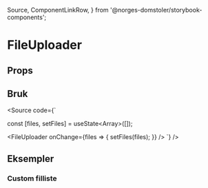   Source,
  ComponentLinkRow,
} from '@norges-domstoler/storybook-components';

<Meta of={FileUploaderStories} />

# FileUploader

<ComponentLinkRow
  docsHref="https://design.domstol.no/987b33f71/p/802ff0-button/b/32e1a2"
  figmaHref="https://www.figma.com/file/ewqSDmkgqDQ5PyOsRp4V5b/?node-id=155%3A37"
  githubHref="https://github.com/domstolene/designsystem/tree/main/packages/components/src/components/FileUploader"
  storybookHref="https://domstolene.github.io/designsystem/?path=/story/dds-components-components-fileuploader--default"
/>

## Props

<Canvas of={FileUploaderStories.Default} />
<Controls of={FileUploaderStories.Default} />

## Bruk

<Source
  code={`

const [files, setFiles] = useState<Array<File>>([]);

<FileUploader
  onChange={files => {
    setFiles(files);
  }}
/>
`} />

## Eksempler

### Custom filliste

<Canvas of={FileUploaderStories.CustomFileList} />
